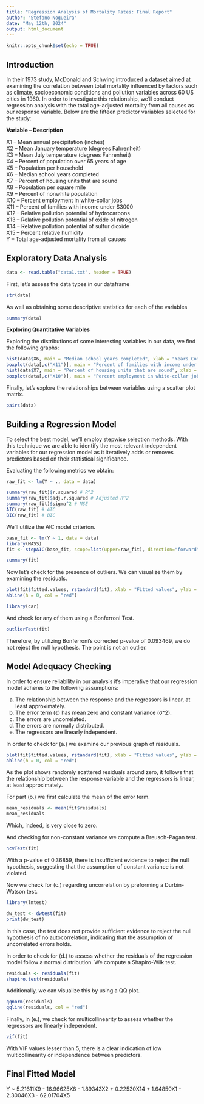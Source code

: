 ```yaml
---
title: "Regression Analysis of Mortality Rates: Final Report"
author: "Stefano Nogueira"
date: "May 12th, 2024"
output: html_document
---
```


```r
knitr::opts_chunk$set(echo = TRUE)
```

## Introduction

In their 1973 study, McDonald and Schwing introduced a dataset aimed at examining the correlation between total mortality influenced by factors such as climate, socioeconomic conditions and pollution variables across 60 US cities in 1960. 
In order to investigate this relationship, we'll conduct regression analysis with the total age-adjusted mortality from all causes as our response variable. Below are the fifteen predictor variables selected for the study:

**Variable – Description** 

X1 – Mean annual precipitation (inches)  
X2 – Mean January temperature (degrees Fahrenheit)  
X3 – Mean July temperature (degrees Fahrenheit)  
X4 – Percent of population over 65 years of age  
X5 – Population per household  
X6 – Median school years completed  
X7 – Percent of housing units that are sound  
X8 – Population per square mile  
X9 – Percent of nonwhite population  
X10 – Percent employment in white-collar jobs  
X11 – Percent of families with income under $3000  
X12 – Relative pollution potential of hydrocarbons  
X13 – Relative pollution potential of oxide of nitrogen  
X14 – Relative pollution potential of sulfur dioxide  
X15 – Percent relative humidity  
Y – Total age-adjusted mortality from all causes

## Exploratory Data Analysis

```r
data <- read.table("data1.txt", header = TRUE)
```

First, let's assess the data types in our dataframe

```r
str(data)
```

As well as obtaining some descriptive statistics for each of the variables
```r
summary(data)
```

**Exploring Quantitative Variables**  

Exploring the distributions of some interesting variables in our data, we find the following graphs:
```r
hist(data$X6, main = "Median school years completed", xlab = "Years Completed", ylab = "Frequency")
boxplot(data[,c("X11")], main = "Percent of families with income under $3000", xlab = "Category", ylab = "Percentage")
hist(data$X7, main = "Percent of housing units that are sound", xlab = "Percentage", ylab = "Frequency")
boxplot(data[,c("X10")], main = "Percent employment in white-collar jobs", xlab = "Category", ylab = "Employment Share")
```

Finally, let's explore the relationships between variables using a scatter plot matrix.
```r
pairs(data)

```

## Building a Regression Model

To select the best model, we'll employ stepwise selection methods. With this technique we are able to identify the most relevant independent variables for our regression model as it iteratively adds or removes predictors based on their statistical significance. 

Evaluating the following metrics we obtain: 

```r
raw_fit <- lm(Y ~ ., data = data)
```

```r
summary(raw_fit)$r.squared # R^2
summary(raw_fit)$adj.r.squared # Adjusted R^2
summary(raw_fit)$sigma^2 # MSE
AIC(raw_fit) # AIC
BIC(raw_fit) # BIC
```

We’ll utilize the AIC model criterion.

```r
base_fit <- lm(Y ~ 1, data = data)
library(MASS)
fit <- stepAIC(base_fit, scope=list(upper=raw_fit), direction="forward", k=2)
```

```r
summary(fit)
```

Now let's check for the presence of outliers. We can visualize them by examining the residuals.

```r
plot(fit$fitted.values, rstandard(fit), xlab = "Fitted values", ylab = "R-student Residuals", main = "R-student Residuals vs. Fitted Values")
abline(h = 0, col = "red")
```

```r
library(car)
```

And check for any of them using a Bonferroni Test.

```r
outlierTest(fit)
```

Therefore, by utilizing Bonferroni's corrected p-value of 0.093469, we do not reject the null hypothesis. The point is not an outlier.

## Model Adequacy Checking

In order to  ensure reliability in our analysis it's imperative that our regression model adheres to the following assumptions: 

(a) The relationship between the response and the regressors is linear, at least approximately.
(b) The error term (ε) has mean zero and constant variance (σ^2).
(c) The errors are uncorrelated.
(d) The errors are normally distributed.
(e) The regressors are linearly independent.

In order to check for (a.) we examine our previous graph of residuals. 
```r
plot(fit$fitted.values, rstandard(fit), xlab = "Fitted values", ylab = "R-student Residuals", main = "R-student Residuals vs. Fitted Values")
abline(h = 0, col = "red")
```

As the plot shows randomly scattered residuals around zero, it follows that the relationship between the response variable and the regressors is linear, at least approximately. 

For part (b.) we first calculate the mean of the error term. 

```r
mean_residuals <- mean(fit$residuals)
mean_residuals
```
Which, indeed, is very close to zero. 

And checking for non-constant variance we compute a Breusch-Pagan test.
```r
ncvTest(fit)
```
With a p-value of 0.36859, there is insufficient evidence to reject the null hypothesis, suggesting that the assumption of constant variance is not violated. 

Now we check for (c.) regarding uncorrelation by preforming a Durbin-Watson test. 

```r
library(lmtest)
```

```r
dw_test <- dwtest(fit)
print(dw_test)
```

In this case, the test does not provide sufficient evidence to reject the null hypothesis of no autocorrelation, indicating that the assumption of uncorrelated errors holds. 

In order to check for (d.) to assess whether the residuals of the regression model follow a normal distribution. We compute a Shapiro-Wilk test. 

```r
residuals <- residuals(fit)
shapiro.test(residuals)
```

Additionally, we can visualize this by using a QQ plot. 

```r
qqnorm(residuals)
qqline(residuals, col = "red")
```

Finally, in (e.), we check for multicollinearity to assess whether the regressors are linearly independent. 

```r
vif(fit)
```
With VIF values lesser than 5, there is a clear indication of low multicollinearity or independence between predictors. 

## Final Fitted Model

Y ~ 5.21611X9 - 16.96625X6 - 1.89343X2 + 0.22530X14 + 1.64850X1 - 2.30046X3 - 62.01704X5
